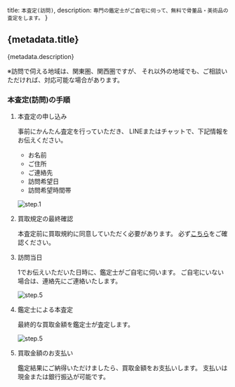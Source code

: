 
  title: `本査定(訪問)`,
  description: `専門の鑑定士がご自宅に伺って、無料で骨董品・美術品の査定をします。`
}

## {metadata.title}

<p>{metadata.description}</p>

※訪問で伺える地域は、関東圏、関西圏ですが、
それ以外の地域でも、ご相談いただければ、対応可能な場合があります。

### 本査定(訪問)の手順

<div className="stepper">

1. 本査定の申し込み
    
    事前にかんたん査定を行っていただき、
    LINEまたはチャットで、下記情報をお伝えください。

    - お名前
    - ご住所
    - ご連絡先
    - 訪問希望日
    - 訪問希望時間帯
    
    ![step.1](/home/step_line.webp)

1. 買取規定の最終確認
    
    本査定前に買取規約に同意していただく必要があります。
    必ず[こちら](/help/rule)をご確認ください。
    
1. 訪問当日
    
    1でお伝えいただいた日時に、鑑定士がご自宅に伺います。
    ご自宅にいない場合は、連絡先にご連絡いたします。

    ![step.5](/home/step_onsite.webp)

1. 鑑定士による本査定
    
    最終的な買取金額を鑑定士が査定します。
    
    ![step.5](/home/step_carryin.webp)

1. 買取金額のお支払い

    鑑定結果にご納得いただけましたら、買取金額をお支払いします。
    支払いは現金または銀行振込が可能です。

</div>
